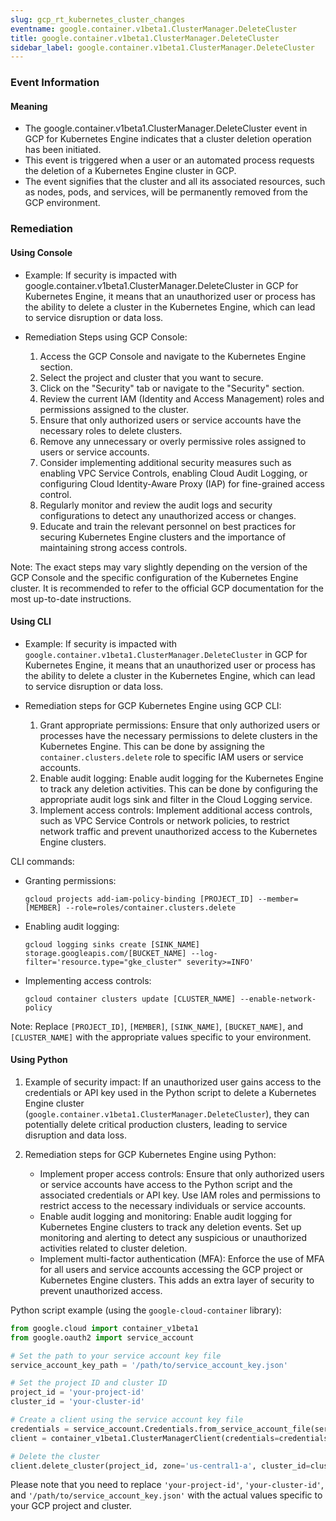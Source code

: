 ```yaml
--- 
slug: gcp_rt_kubernetes_cluster_changes
eventname: google.container.v1beta1.ClusterManager.DeleteCluster
title: google.container.v1beta1.ClusterManager.DeleteCluster
sidebar_label: google.container.v1beta1.ClusterManager.DeleteCluster
---
```

                       
### Event Information

#### Meaning

- The google.container.v1beta1.ClusterManager.DeleteCluster event in GCP for Kubernetes Engine indicates that a cluster deletion operation has been initiated.
- This event is triggered when a user or an automated process requests the deletion of a Kubernetes Engine cluster in GCP.
- The event signifies that the cluster and all its associated resources, such as nodes, pods, and services, will be permanently removed from the GCP environment.

### Remediation

#### Using Console

- Example: If security is impacted with google.container.v1beta1.ClusterManager.DeleteCluster in GCP for Kubernetes Engine, it means that an unauthorized user or process has the ability to delete a cluster in the Kubernetes Engine, which can lead to service disruption or data loss.

- Remediation Steps using GCP Console:
  1. Access the GCP Console and navigate to the Kubernetes Engine section.
  2. Select the project and cluster that you want to secure.
  3. Click on the "Security" tab or navigate to the "Security" section.
  4. Review the current IAM (Identity and Access Management) roles and permissions assigned to the cluster.
  5. Ensure that only authorized users or service accounts have the necessary roles to delete clusters.
  6. Remove any unnecessary or overly permissive roles assigned to users or service accounts.
  7. Consider implementing additional security measures such as enabling VPC Service Controls, enabling Cloud Audit Logging, or configuring Cloud Identity-Aware Proxy (IAP) for fine-grained access control.
  8. Regularly monitor and review the audit logs and security configurations to detect any unauthorized access or changes.
  9. Educate and train the relevant personnel on best practices for securing Kubernetes Engine clusters and the importance of maintaining strong access controls.

Note: The exact steps may vary slightly depending on the version of the GCP Console and the specific configuration of the Kubernetes Engine cluster. It is recommended to refer to the official GCP documentation for the most up-to-date instructions.

#### Using CLI

- Example: If security is impacted with `google.container.v1beta1.ClusterManager.DeleteCluster` in GCP for Kubernetes Engine, it means that an unauthorized user or process has the ability to delete a cluster in the Kubernetes Engine, which can lead to service disruption or data loss.

- Remediation steps for GCP Kubernetes Engine using GCP CLI:
  1. Grant appropriate permissions: Ensure that only authorized users or processes have the necessary permissions to delete clusters in the Kubernetes Engine. This can be done by assigning the `container.clusters.delete` role to specific IAM users or service accounts.
  2. Enable audit logging: Enable audit logging for the Kubernetes Engine to track any deletion activities. This can be done by configuring the appropriate audit logs sink and filter in the Cloud Logging service.
  3. Implement access controls: Implement additional access controls, such as VPC Service Controls or network policies, to restrict network traffic and prevent unauthorized access to the Kubernetes Engine clusters.

CLI commands:
- Granting permissions:
  ```
  gcloud projects add-iam-policy-binding [PROJECT_ID] --member=[MEMBER] --role=roles/container.clusters.delete
  ```
- Enabling audit logging:
  ```
  gcloud logging sinks create [SINK_NAME] storage.googleapis.com/[BUCKET_NAME] --log-filter='resource.type="gke_cluster" severity>=INFO'
  ```
- Implementing access controls:
  ```
  gcloud container clusters update [CLUSTER_NAME] --enable-network-policy
  ```
Note: Replace `[PROJECT_ID]`, `[MEMBER]`, `[SINK_NAME]`, `[BUCKET_NAME]`, and `[CLUSTER_NAME]` with the appropriate values specific to your environment.

#### Using Python

1. Example of security impact: If an unauthorized user gains access to the credentials or API key used in the Python script to delete a Kubernetes Engine cluster (`google.container.v1beta1.ClusterManager.DeleteCluster`), they can potentially delete critical production clusters, leading to service disruption and data loss.

2. Remediation steps for GCP Kubernetes Engine using Python:
   - Implement proper access controls: Ensure that only authorized users or service accounts have access to the Python script and the associated credentials or API key. Use IAM roles and permissions to restrict access to the necessary individuals or service accounts.
   - Enable audit logging and monitoring: Enable audit logging for Kubernetes Engine clusters to track any deletion events. Set up monitoring and alerting to detect any suspicious or unauthorized activities related to cluster deletion.
   - Implement multi-factor authentication (MFA): Enforce the use of MFA for all users and service accounts accessing the GCP project or Kubernetes Engine clusters. This adds an extra layer of security to prevent unauthorized access.

Python script example (using the `google-cloud-container` library):
```python
from google.cloud import container_v1beta1
from google.oauth2 import service_account

# Set the path to your service account key file
service_account_key_path = '/path/to/service_account_key.json'

# Set the project ID and cluster ID
project_id = 'your-project-id'
cluster_id = 'your-cluster-id'

# Create a client using the service account key file
credentials = service_account.Credentials.from_service_account_file(service_account_key_path)
client = container_v1beta1.ClusterManagerClient(credentials=credentials)

# Delete the cluster
client.delete_cluster(project_id, zone='us-central1-a', cluster_id=cluster_id)
```
Please note that you need to replace `'your-project-id'`, `'your-cluster-id'`, and `'/path/to/service_account_key.json'` with the actual values specific to your GCP project and cluster.


 